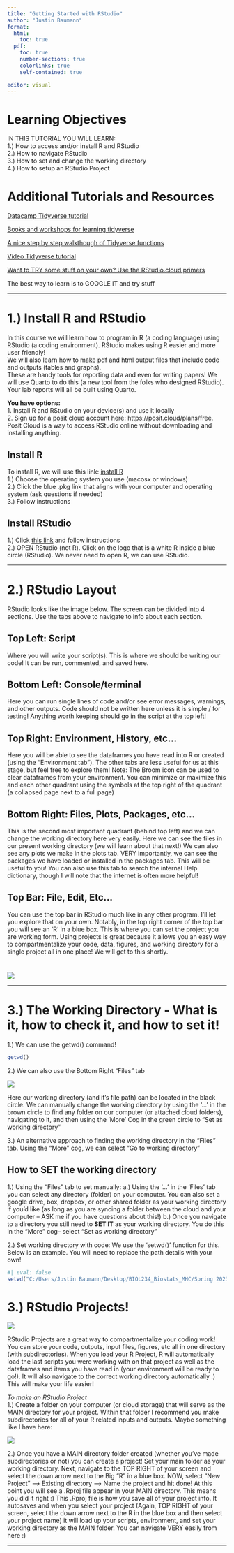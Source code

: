 ```yaml
---
title: "Getting Started with RStudio"
author: "Justin Baumann"
format: 
  html:
    toc: true
  pdf:
    toc: true
    number-sections: true
    colorlinks: true
    self-contained: true

editor: visual
---
```


# **Learning Objectives**

IN THIS TUTORIAL YOU WILL LEARN:\
1.) How to access and/or install R and RStudio\
2.) How to navigate RStudio\
3.) How to set and change the working directory\
4.) How to setup an RStudio Project

# Additional Tutorials and Resources

[Datacamp Tidyverse tutorial](https://www.datacamp.com/community/tutorials/tidyverse-tutorial-r)

[Books and workshops for learning tidyverse](https://www.tidyverse.org/learn/)

[A nice step by step walkthough of Tidyverse functions](https://and.netlify.app/tutorials/02/)

[Video Tidyverse tutorial](https://www.youtube.com/watch?v=JtQfXY0lIzc)

[Want to TRY some stuff on your own? Use the RStudio.cloud primers](https://rstudio.cloud/learn/primers)

The best way to learn is to GOOGLE IT and try stuff

------------------------------------------------------------------------

# **1.) Install R and RStudio**

In this course we will learn how to program in R (a coding language) using RStudio (a coding environment). RStudio makes using R easier and more user friendly!\
We will also learn how to make pdf and html output files that include code and outputs (tables and graphs).\
These are handy tools for reporting data and even for writing papers! We will use Quarto to do this (a new tool from the folks who designed RStudio).\
Your lab reports will all be built using Quarto.

**You have options:**\
1. Install R and RStudio on your device(s) and use it locally\
2. Sign up for a posit cloud account here: https://posit.cloud/plans/free. Posit Cloud is a way to access RStudio online without downloading and installing anything.

::: panel-tabset
## **Install R**

To install R, we will use this link: [install R](https://cran.r-project.org/bin/)\
1.) Choose the operating system you use (macosx or windows)\
2.) Click the blue .pkg link that aligns with your computer and operating system (ask questions if needed)\
3.) Follow instructions

## **Install RStudio**

1.) Click [this link](https://www.rstudio.com/products/rstudio/download/#download) and follow instructions\
2.) OPEN RStudio (not R). Click on the logo that is a white R inside a blue circle (RStudio). We never need to open R, we can use RStudio.
:::

------------------------------------------------------------------------

# **2.) RStudio Layout**

::: panel-tabset
RStudio looks like the image below. The screen can be divided into 4 sections. Use the tabs above to navigate to info about each section.

## **Top Left**: Script

Where you will write your script(s). This is where we should be writing our code! It can be run, commented, and saved here.

## **Bottom Left**: Console/terminal

Here you can run single lines of code and/or see error messages, warnings, and other outputs. Code should not be written here unless it is simple / for testing! Anything worth keeping should go in the script at the top left!

## **Top Right**: Environment, History, etc...

Here you will be able to see the dataframes you have read into R or created (using the "Environment tab"). The other tabs are less useful for us at this stage, but feel free to explore them! Note: The Broom icon can be used to clear dataframes from your environment. You can minimize or maximize this and each other quadrant using the symbols at the top right of the quadrant (a collapsed page next to a full page)

## **Bottom Right**: Files, Plots, Packages, etc...

This is the second most important quadrant (behind top left) and we can change the working directory here very easily. Here we can see the files in our present working directory (we will learn about that next!) We can also see any plots we make in the plots tab. VERY importantly, we can see the packages we have loaded or installed in the packages tab. This will be useful to you! You can also use this tab to search the internal Help dictionary, though I will note that the internet is often more helpful!

## **Top Bar**: File, Edit, Etc...

You can use the top bar in RStudio much like in any other program. I'll let you explore that on your own. Notably, in the top right corner of the top bar you will see an 'R' in a blue box. This is where you can set the project you are working form. Using projects is great because it allows you an easy way to compartmentalize your code, data, figures, and working directory for a single project all in one place! We will get to this shortly.
:::

#  {.unnumbered}

![](images/RStudio_layout.png)

------------------------------------------------------------------------

# **3.) The Working Directory** - What is it, how to check it, and how to set it!

1.) We can use the getwd() command!

```r
getwd()
```

2.) We can also use the Bottom Right "Files" tab

![](images/files.png)

Here our working directory (and it's file path) can be located in the black circle. We can manually change the working directory by using the '...' in the brown circle to find any folder on our computer (or attached cloud folders), navigating to it, and then using the 'More' Cog in the green circle to "Set as working directory"

3.) An alternative approach to finding the working directory in the "Files" tab. Using the "More" cog, we can select "Go to working directory"

## **How to SET the working directory**

1.) Using the "Files" tab to set manually: a.) Using the '...' in the 'Files' tab you can select any directory (folder) on your computer. You can also set a google drive, box, dropbox, or other shared folder as your working directory if you'd like (as long as you are syncing a folder between the cloud and your computer -- ASK me if you have questions about this!) b.) Once you navigate to a directory you still need to **SET IT** as your working directory. You do this in the "More" cog-- select "Set as working directory"

2.) Set working directory with code: We use the 'setwd()' function for this. Below is an example. You will need to replace the path details with your own!

```r
#| eval: false
setwd("C:/Users/Justin Baumann/Desktop/BIOL234_Biostats_MHC/Spring 2023/Labs")
```

# **3.) RStudio Projects!**

![](images/projects.png)\

RStudio Projects are a great way to compartmentalize your coding work! You can store your code, outputs, input files, figures, etc all in one directory (with subdirectories). When you load your R Project, R will automatically load the last scripts you were working with on that project as well as the dataframes and items you have read in (your environment will be ready to go!). It will also navigate to the correct working directory automatically :) This will make your life easier!

*To make an RStudio Project*\
1.) Create a folder on your computer (or cloud storage) that will serve as the MAIN directory for your project. Within that folder I recommend you make subdirectories for all of your R related inputs and outputs. Maybe something like I have here:

![](images/projectex.png)

2.) Once you have a MAIN directory folder created (whether you've made subdirectories or not) you can create a project! Set your main folder as your working directory. Next, navigate to the TOP RIGHT of your screen and select the down arrow next to the Big "R" in a blue box. NOW, select "New Project" --\> Existing directory --\> Name the project and hit done! At this point you will see a .Rproj file appear in your MAIN directory. This means you did it right :) This .Rproj file is how you save all of your project info. It autosaves and when you select your project (Again, TOP RIGHT of your screen, select the down arrow next to the R in the blue box and then select your project name) it will load up your scripts, environment, and set your working directory as the MAIN folder. You can navigate VERY easily from here :)

------------------------------------------------------------------------
